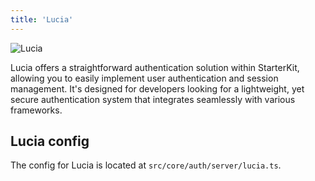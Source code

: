 ```yaml
---
title: 'Lucia'
---
```


<img src="/images/lucia.png" alt="Lucia" />

Lucia offers a straightforward authentication solution within StarterKit, allowing you to easily implement user authentication and session management. It's designed for developers looking for a lightweight, yet secure authentication system that integrates seamlessly with various frameworks.

## Lucia config

The config for Lucia is located at `src/core/auth/server/lucia.ts`.
